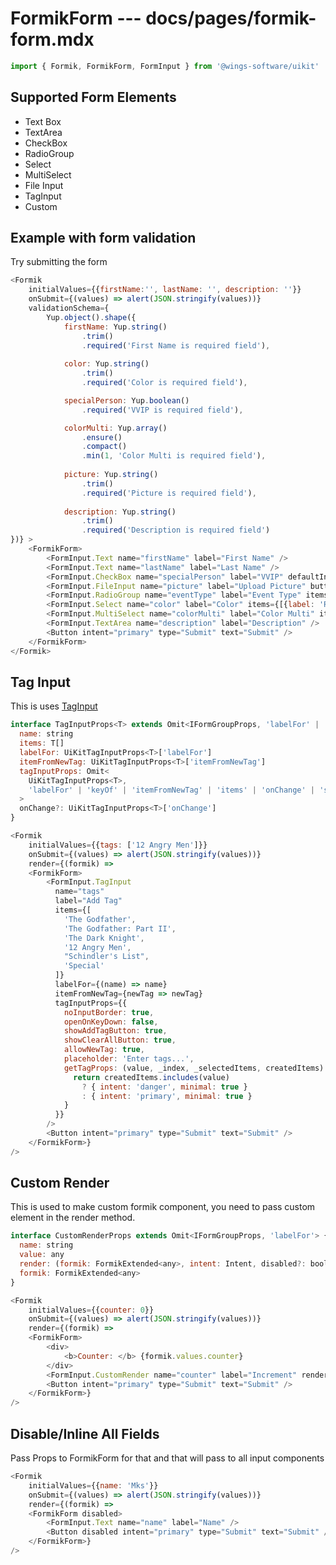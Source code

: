 # FormikForm --- docs/pages/formik-form.mdx


```js
import { Formik, FormikForm, FormInput } from '@wings-software/uikit'
```


## Supported Form Elements

* Text Box
* TextArea
* CheckBox
* RadioGroup
* Select
* MultiSelect
* File Input
* TagInput
* Custom


## Example with form validation

Try submitting the form

```js live=true
<Formik 
    initialValues={{firstName:'', lastName: '', description: ''}}
    onSubmit={(values) => alert(JSON.stringify(values))}
    validationSchema={
        Yup.object().shape({
            firstName: Yup.string()
                .trim()
                .required('First Name is required field'),
            
            color: Yup.string()
                .trim()
                .required('Color is required field'),

            specialPerson: Yup.boolean()
                .required('VVIP is required field'),

            colorMulti: Yup.array()
                .ensure()
                .compact()
                .min(1, 'Color Multi is required field'),
                
            picture: Yup.string()
                .trim()
                .required('Picture is required field'),
                
            description: Yup.string()
                .trim()
                .required('Description is required field')
})} >
    <FormikForm>
        <FormInput.Text name="firstName" label="First Name" />
        <FormInput.Text name="lastName" label="Last Name" />
        <FormInput.CheckBox name="specialPerson" label="VVIP" defaultIndeterminate={true}/>
        <FormInput.FileInput name="picture" label="Upload Picture" buttonText="Select"/>
        <FormInput.RadioGroup name="eventType" label="Event Type" items={[{label: 'Public', value: 'public'}, {label: 'Private', value: 'private'}]} />
        <FormInput.Select name="color" label="Color" items={[{label: 'Red', value: 'red'}, {label: 'Blue', value: 'blue'}]}/>
        <FormInput.MultiSelect name="colorMulti" label="Color Multi" items={[{label: 'Red', value: 'red'}, {label: 'Blue', value: 'blue'}]}/>
        <FormInput.TextArea name="description" label="Description" />
        <Button intent="primary" type="Submit" text="Submit" />
    </FormikForm>
</Formik>
```


## Tag Input

This is uses [TagInput](/simple-tag-input)


```js
interface TagInputProps<T> extends Omit<IFormGroupProps, 'labelFor' | 'items'> {
  name: string
  items: T[]
  labelFor: UiKitTagInputProps<T>['labelFor']
  itemFromNewTag: UiKitTagInputProps<T>['itemFromNewTag']
  tagInputProps: Omit<
    UiKitTagInputProps<T>,
    'labelFor' | 'keyOf' | 'itemFromNewTag' | 'items' | 'onChange' | 'selectedItems'
  >
  onChange?: UiKitTagInputProps<T>['onChange']
}
```



```js live=true
<Formik
    initialValues={{tags: ['12 Angry Men']}}
    onSubmit={(values) => alert(JSON.stringify(values))}
    render={(formik) => 
    <FormikForm>
        <FormInput.TagInput
          name="tags"
          label="Add Tag"
          items={[
            'The Godfather',
            'The Godfather: Part II',
            'The Dark Knight',
            '12 Angry Men',
            "Schindler's List",
            'Special'
          ]}
          labelFor={(name) => name}
          itemFromNewTag={newTag => newTag}
          tagInputProps={{
            noInputBorder: true,
            openOnKeyDown: false,
            showAddTagButton: true,
            showClearAllButton: true,
            allowNewTag: true,
            placeholder: 'Enter tags...',
            getTagProps: (value, _index, _selectedItems, createdItems) => {
              return createdItems.includes(value)
                ? { intent: 'danger', minimal: true }
                : { intent: 'primary', minimal: true }
            }
          }}
        />
        <Button intent="primary" type="Submit" text="Submit" />
    </FormikForm>}
/>

```


## Custom Render

This is used to make custom formik component, you need to pass custom element in the render method.


```js
interface CustomRenderProps extends Omit<IFormGroupProps, 'labelFor'> {
  name: string
  value: any
  render: (formik: FormikExtended<any>, intent: Intent, disabled?: boolean, inline?: boolean) => React.ReactNode
  formik: FormikExtended<any>
}
```



```js live=true
<Formik
    initialValues={{counter: 0}}
    onSubmit={(values) => alert(JSON.stringify(values))}
    render={(formik) => 
    <FormikForm>
        <div>
            <b>Counter: </b> {formik.values.counter}
        </div>
        <FormInput.CustomRender name="counter" label="Increment" render={(formik) => <Button text="Click Me" onClick={() => formik.setFieldValue('counter' , formik.values.counter + 1)}/>}/>
        <Button intent="primary" type="Submit" text="Submit" />
    </FormikForm>}
/>

```


## Disable/Inline All Fields

Pass Props to FormikForm for that and that will pass to all input components


```js live=true
<Formik
    initialValues={{name: 'Mks'}}
    onSubmit={(values) => alert(JSON.stringify(values))}
    render={(formik) => 
    <FormikForm disabled>
        <FormInput.Text name="name" label="Name" />
        <Button disabled intent="primary" type="Submit" text="Submit" />
    </FormikForm>}
/>

```